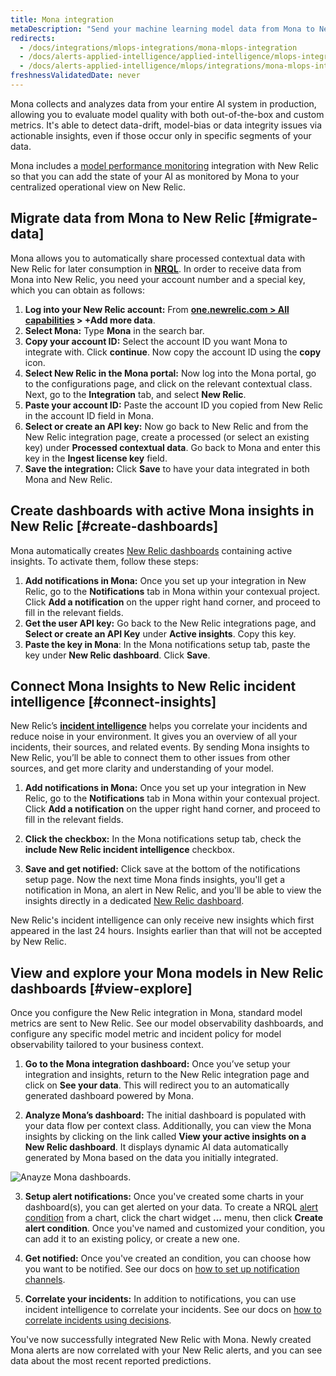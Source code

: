 ```yaml
---
title: Mona integration
metaDescription: "Send your machine learning model data from Mona to New Relic to understand your model's performance."
redirects:
  - /docs/integrations/mlops-integrations/mona-mlops-integration
  - /docs/alerts-applied-intelligence/applied-intelligence/mlops-integrations/mona-mlops-integration
  - /docs/alerts-applied-intelligence/mlops/integrations/mona-mlops-integration
freshnessValidatedDate: never
---
```


Mona collects and analyzes data from your entire AI system in production, allowing you to evaluate model quality with both out-of-the-box and custom metrics. It's able to detect data-drift, model-bias or data integrity issues via actionable insights, even if those occur only in specific segments of your data.

Mona includes a [model performance monitoring](/docs/alerts-applied-intelligence/mlops/get-started/intro-mlops/) integration with New Relic so that you can add the state of your AI as monitored by Mona to your centralized operational view on New Relic.

## Migrate data from Mona to New Relic [#migrate-data]

Mona allows you to automatically share processed contextual data with New Relic for later consumption in **[NRQL](/docs/query-your-data/nrql-new-relic-query-language/get-started/nrql-syntax-clauses-functions/)**. In order to receive data from Mona into New Relic, you need your account number and a special key, which you can obtain as follows:

1. **Log into your New Relic account:** From **[one.newrelic.com > All capabilities](https://one.newrelic.com/all-capabilities) > +Add more data**.
2. **Select Mona:** Type **Mona** in the search bar.
3. **Copy your account ID:** Select the account ID you want Mona to integrate with. Click **continue**. Now copy the account ID using the **copy** icon.
4. **Select New Relic in the Mona portal:** Now log into the Mona portal, go to the configurations page, and click on the relevant contextual class. Next, go to the **Integration** tab, and select **New Relic**.
5. **Paste your account ID:** Paste the account ID you copied from New Relic in the account ID field in Mona.
6. **Select or create an API key:** Now go back to New Relic and from the New Relic integration page, create a processed <InlinePopover type="licenseKey"/> (or select an existing key) under **Processed contextual data**. Go back to Mona and enter this key in the **Ingest license key** field.
7. **Save the integration:** Click **Save** to have your data integrated in both Mona and New Relic.

<InstallFeedback/>

## Create dashboards with active Mona insights in New Relic [#create-dashboards]

Mona automatically creates [New Relic dashboards](/docs/query-your-data/explore-query-data/dashboards/introduction-dashboards/) containing active insights. To activate them, follow these steps:

1. **Add notifications in Mona:** Once you set up your integration in New Relic, go to the **Notifications** tab in Mona within your contexual project. Click **Add a notification** on the upper right hand corner, and proceed to fill in the relevant fields.
2. **Get the user API key:** Go back to the New Relic integrations page, and **Select or create an API Key** under **Active insights**. Copy this key.
3. **Paste the key in Mona**: In the Mona notifications setup tab, paste the key under **New Relic dashboard**. Click **Save**.

## Connect Mona Insights to New Relic incident intelligence [#connect-insights]

New Relic’s **[incident intelligence](/docs/alerts-applied-intelligence/applied-intelligence/incident-intelligence/get-started-incident-intelligence/#get-started)** helps you correlate your incidents and reduce noise in your environment. It gives you an overview of all your incidents, their sources, and related events. By sending Mona insights to New Relic, you’ll be able to connect them to other issues from other sources, and get more clarity and understanding of your model.

1. **Add notifications in Mona:** Once you set up your integration in New Relic, go to the **Notifications** tab in Mona within your contexual project. Click **Add a notification** on the upper right hand corner, and proceed to fill in the relevant fields.

2. **Click the checkbox:** In the Mona notifications setup tab, check the **include New Relic incident intelligence** checkbox.

3. **Save and get notified:** Click save at the bottom of the notifications setup page. Now the next time Mona finds insights, you'll get a notification in Mona, an alert in New Relic, and you'll be able to view the insights directly in a dedicated [New Relic dashboard](/docs/query-your-data/explore-query-data/dashboards/introduction-dashboards/).

<Callout variant="Sending Older Insights">
  New Relic's incident intelligence can only receive new insights which first appeared in the last 24 hours. Insights earlier than that will not be accepted by New Relic.
</Callout>

## View and explore your Mona models in New Relic dashboards [#view-explore]

Once you configure the New Relic integration in Mona, standard model metrics are sent to New Relic. See our model observability dashboards, and configure any specific model metric and incident policy for model observability tailored to your business context.

1. **Go to the Mona integration dashboard:** Once you’ve setup your integration and insights, return to the New Relic integration page and click on **See your data**. This will redirect you to an automatically generated dashboard powered by Mona.

2. **Analyze Mona’s dashboard:** The initial dashboard is populated with your data flow per context class. Additionally, you can view the Mona insights by clicking on the link called **View your active insights on a New Relic dashboard**. It displays dynamic AI data automatically generated by Mona based on the data you initially integrated.

![Anayze Mona dashboards.](./src/images/model-performance-monitoring_screenshot-crop_mona-dashboard.webp "Anayze Mona dashboards")

3. **Setup alert notifications:** Once you've created some charts in your dashboard(s), you can get alerted on your data. To create a NRQL [alert condition](/docs/alerts-applied-intelligence/new-relic-alerts/alert-conditions/create-alert-conditions/) from a chart, click the chart widget **...** menu, then click **Create alert condition**. Once you've named and customized your condition, you can add it to an existing policy, or create a new one.

4. **Get notified:** Once you've created an <InlinePopover type="alerts"/> condition, you can choose how you want to be notified. See our docs on [how to set up notification channels](/docs/alerts-applied-intelligence/new-relic-alerts/alert-notifications/notification-channels-control-where-send-alerts/).

5. **Correlate your incidents:** In addition to notifications, you can use incident intelligence to correlate your incidents. See our docs on [how to correlate incidents using decisions](/docs/alerts-applied-intelligence/applied-intelligence/incident-intelligence/change-applied-intelligence-correlation-logic-decisions/).

You've now successfully integrated New Relic with Mona. Newly created Mona alerts are now correlated with your New Relic alerts, and you can see data about the most recent reported predictions.
